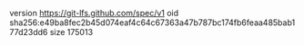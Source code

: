 version https://git-lfs.github.com/spec/v1
oid sha256:e49ba8fec2b45d074eaf4c64c67363a47b787bc174fb6feaa485bab177d23dd6
size 175013
